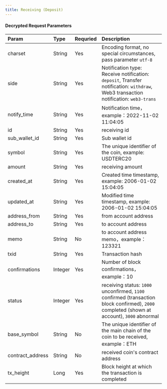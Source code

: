 ---
title: Receiving (Deposit)
---

#### Decrypted Request Parameters


| Param            | Type    | Requried | Description                                                  |
| :--------------- | :------ | :------- | :----------------------------------------------------------- |
| charset          | String  | Yes      | Encoding format, no special circumstances, pass parameter `utf-8` |
| side             | String  | Yes      | Notification type: Receive notification: `deposit`, Transfer notification: `withdraw`, Web3 transaction notification: `web3-trans` |
| notify_time      | String  | Yes      | Notification time，example：2022-11-02 11:04:05              |
| id               | String  | Yes      | receiving id                                                 |
| sub_wallet_id    | String  | Yes      | Sub wallet id                                                |
| symbol           | String  | Yes      | The unique identifier of the coin, example: USDTERC20        |
| amount           | String  | Yes      | receiving amount                                             |
| created_at       | String    | Yes      | Created time timestamp, example: 2006-01-02 15:04:05         |
| updated_at       | String    | Yes      | Modified time timestamp, example: 2006-01-02 15:04:05        |
| address_from     | String  | Yes      | from account address                                         |
| address_to       | String  | Yes      | to account address                                           |
| memo             | String  | No       | to account address memo，example：123321                     |
| txid             | String  | Yes      | Transaction hash                                             |
| confirmations    | Integer | Yes      | Number of block confirmations，example：10                   |
| status           | Integer | Yes      | receiving status: `1000` unconfirmed, `1100` confirmed (transaction block confirmed), `2000` completed (shown at account), `3000` abnormal |
| base_symbol      | String  | No       | The unique identifier of the main chain of the coin to be received, example：ETH |
| contract_address | String  | No       | received coin's contract address                             |
| tx_height        | Long   |Yes   | Block height at which the transaction is completed |

